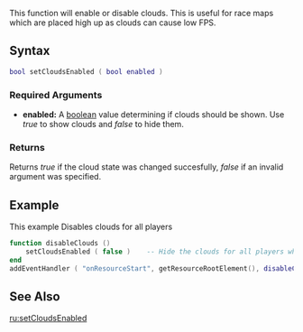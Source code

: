 
{{Server client function}}
This function will enable or disable clouds. This is useful for race maps which are placed high up as clouds can cause low FPS.

==Syntax== 
<syntaxhighlight lang="lua">
bool setCloudsEnabled ( bool enabled )
</syntaxhighlight> 

===Required Arguments=== 
*'''enabled:''' A [[/boolean.md|boolean]] value determining if clouds should be shown. Use ''true'' to show clouds and ''false'' to hide them.

===Returns===
Returns ''true'' if the cloud state was changed succesfully, ''false'' if an invalid argument was specified.

==Example== 
<section name="Server" class="server" show="true">
This example Disables clouds for all players
<syntaxhighlight lang="lua">
function disableClouds ()
    setCloudsEnabled ( false )    -- Hide the clouds for all players when the resource starts
end
addEventHandler ( "onResourceStart", getResourceRootElement(), disableClouds )
</syntaxhighlight>
</section>

==See Also==
{{World functions}}

[[/ru:setCloudsEnabled.md|ru:setCloudsEnabled]]